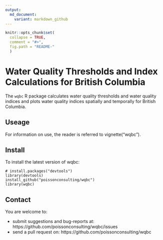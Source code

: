 ```yaml
---
output:
  md_document:
    variant: markdown_github
---
```


<!-- README.md is generated from README.Rmd. Please edit that file -->


```r
knitr::opts_chunk$set(
  collapse = TRUE,
  comment = "#>",
  fig.path = "README-"
  )
```

# Water Quality Thresholds and Index Calculations for British Columbia

The `wqbc` R package calculates water quality thresholds and water quality indices
and plots water quality indices spatially and temporally for
British Columbia. 

## Useage

For information on use, the reader is referred to
vignette("wqbc").

## Install

To install the latest version of wqbc:

```
# install.packages("devtools")
library(devtools)
install_github("poissonconsulting/wqbc")
library(wqbc)
```

## Contact

You are welcome to:

* submit suggestions and bug-reports at: https://github.com/poissonconsulting/wqbc/issues
* send a pull request on: https://github.com/poissonconsulting/wqbc
